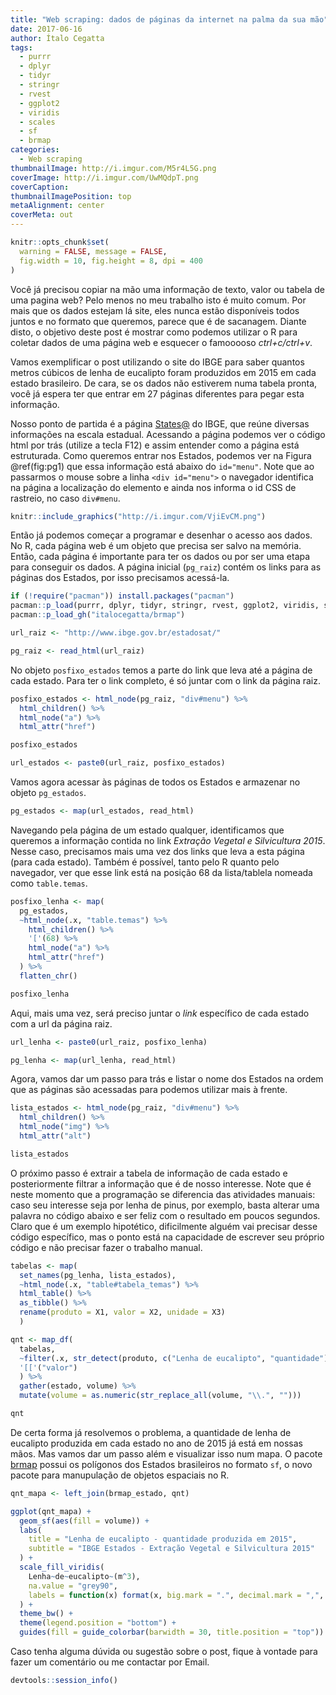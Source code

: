 ```yaml
---
title: "Web scraping: dados de páginas da internet na palma da sua mão"
date: 2017-06-16
author: Ítalo Cegatta
tags:
  - purrr
  - dplyr
  - tidyr
  - stringr
  - rvest
  - ggplot2
  - viridis
  - scales
  - sf
  - brmap
categories:
  - Web scraping
thumbnailImage: http://i.imgur.com/M5r4L5G.png
coverImage: http://i.imgur.com/UwMQdpT.png
coverCaption:
thumbnailImagePosition: top
metaAlignment: center
coverMeta: out
---
```


```r
knitr::opts_chunk$set(
  warning = FALSE, message = FALSE,
  fig.width = 10, fig.height = 8, dpi = 400
)
```

Você já precisou copiar na mão uma informação de texto, valor ou tabela de uma pagina web? Pelo menos no meu trabalho isto é muito comum. Por mais que os dados estejam lá site, eles nunca estão disponíveis todos juntos e no formato que queremos, parece que é de sacanagem. Diante disto, o objetivo deste post é mostrar como podemos utilizar o R para coletar dados de uma página web e esquecer o famooooso *ctrl+c/ctrl+v*.

Vamos exemplificar o post utilizando o site do IBGE para saber quantos metros cúbicos de lenha de eucalipto foram produzidos em 2015 em cada estado brasileiro. De cara, se os dados não estiverem numa tabela pronta, você já espera ter que entrar em 27 páginas diferentes para pegar esta informação.

Nosso ponto de partida é a página [States@](http://www.ibge.gov.br/estadosat/) do IBGE, que reúne diversas informações na escala estadual. Acessando a página podemos ver o código html por trás (utilize a tecla F12) e assim entender como a página está estruturada. Como queremos entrar nos Estados, podemos ver na Figura \@ref(fig:pg1) que essa informação está abaixo do `id="menu"`. Note que ao passarmos o mouse sobre a linha `<div id="menu">` o navegador identifica na página a localização do elemento e ainda nos informa o id CSS de rastreio, no caso `div#menu`.

```r
knitr::include_graphics("http://i.imgur.com/VjiEvCM.png")
```

Então já podemos começar a programar e desenhar o acesso aos dados. No R, cada página web é um objeto que precisa ser salvo na memória. Então, cada página é importante para ter os dados ou por ser uma etapa para conseguir os dados. A página inicial (`pg_raiz`) contém os links para as páginas dos Estados, por isso precisamos acessá-la.

```r
if (!require("pacman")) install.packages("pacman")
pacman::p_load(purrr, dplyr, tidyr, stringr, rvest, ggplot2, viridis, scales, sf)
pacman::p_load_gh("italocegatta/brmap")
```

```r
url_raiz <- "http://www.ibge.gov.br/estadosat/"

pg_raiz <- read_html(url_raiz)
```

No objeto `posfixo_estados` temos a parte do link que leva até a página de cada estado. Para ter o link completo, é só juntar com o link da página raiz.

```r
posfixo_estados <- html_node(pg_raiz, "div#menu") %>% 
  html_children() %>%
  html_node("a") %>% 
  html_attr("href")

posfixo_estados

url_estados <- paste0(url_raiz, posfixo_estados)
```

Vamos agora acessar às páginas de todos os Estados e armazenar no objeto `pg_estados`.

```r
pg_estados <- map(url_estados, read_html)
```

Navegando pela página de um estado qualquer, identificamos que queremos a informação contida no link *Extração Vegetal e Silvicultura 2015*. Nesse caso, precisamos mais uma vez dos links que leva a esta página (para cada estado). Também é possível, tanto pelo R quanto pelo navegador, ver que esse link está na posição 68 da lista/tablela nomeada como `table.temas`.

```r
posfixo_lenha <- map(
  pg_estados,
  ~html_node(.x, "table.temas") %>% 
    html_children() %>%
    '['(68) %>%
    html_node("a") %>% 
    html_attr("href")
  ) %>% 
  flatten_chr()

posfixo_lenha
```

Aqui, mais uma vez, será preciso juntar o *link* específico de cada estado com a url da página raiz.

```r
url_lenha <- paste0(url_raiz, posfixo_lenha)

pg_lenha <- map(url_lenha, read_html)
```

Agora, vamos dar um passo para trás e listar o nome dos Estados na ordem que as páginas são acessadas para podemos utilizar mais à frente.

```r
lista_estados <- html_node(pg_raiz, "div#menu") %>% 
  html_children() %>%
  html_node("img") %>%
  html_attr("alt")

lista_estados
```

O próximo passo é extrair a tabela de informação de cada estado e posteriormente filtrar a informação que é de nosso interesse. Note que é neste momento que a programação se diferencia das atividades manuais: caso seu interesse seja por lenha de pinus, por exemplo, basta alterar uma palavra no código abaixo e ser feliz com o resultado em poucos segundos. Claro que é um exemplo hipotético, dificilmente alguém vai precisar desse código específico, mas o ponto está na capacidade de escrever seu próprio código e não precisar fazer o trabalho manual.

```r
tabelas <- map(
  set_names(pg_lenha, lista_estados), 
  ~html_node(.x, "table#tabela_temas") %>% 
  html_table() %>% 
  as_tibble() %>% 
  rename(produto = X1, valor = X2, unidade = X3)
  )

qnt <- map_df(
  tabelas, 
  ~filter(.x, str_detect(produto, c("Lenha de eucalipto", "quantidade"))) %>% 
  '[['("valor") 
  ) %>%
  gather(estado, volume) %>% 
  mutate(volume = as.numeric(str_replace_all(volume, "\\.", "")))

qnt 
```

De certa forma já resolvemos o problema, a quantidade de lenha de eucalipto produzida em cada estado no ano de 2015 já está em nossas mãos. Mas vamos dar um passo além e visualizar isso num mapa. O pacote [brmap](https://github.com/italocegatta/brmap) possui os polígonos dos Estados brasileiros no formato `sf`, o novo pacote para manupulação de objetos espaciais no R.

```r
qnt_mapa <- left_join(brmap_estado, qnt)

ggplot(qnt_mapa) +
  geom_sf(aes(fill = volume)) +
  labs(
    title = "Lenha de eucalipto - quantidade produzida em 2015",
    subtitle = "IBGE Estados - Extração Vegetal e Silvicultura 2015"
  ) +
  scale_fill_viridis(
    Lenha~de~eucalipto~(m^3), 
    na.value = "grey90",
    labels = function(x) format(x, big.mark = ".", decimal.mark = ",", scientific = FALSE)
  ) +
  theme_bw() +
  theme(legend.position = "bottom") +
  guides(fill = guide_colorbar(barwidth = 30, title.position = "top"))
```

Caso tenha alguma dúvida ou sugestão sobre o post, fique à vontade para fazer um comentário ou me contactar por Email.

```r
devtools::session_info()
```
